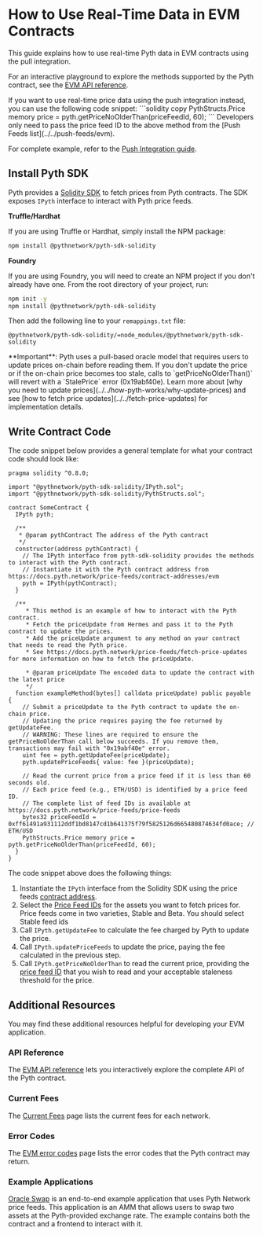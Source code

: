 
# How to Use Real-Time Data in EVM Contracts

This guide explains how to use real-time Pyth data in EVM contracts using the pull integration.

For an interactive playground to explore the methods supported by the Pyth contract, see the [EVM API reference](../../api-reference).

<Callout type="info" emoji="ℹ️">
  If you want to use real-time price data using the push integration instead, you can use the following code snippet:
  ```solidity copy
  PythStructs.Price memory price = pyth.getPriceNoOlderThan(priceFeedId, 60);
  ```
Developers only need to pass the price feed ID to the above method from the [Push Feeds list](../../push-feeds/evm).

For complete example, refer to the [Push Integration guide](../push-integration).

</Callout>

## Install Pyth SDK

Pyth provides a [Solidity SDK](https://github.com/pyth-network/pyth-crosschain/tree/main/target_chains/ethereum/sdk/solidity) to fetch prices from Pyth contracts.
The SDK exposes `IPyth` interface to interact with Pyth price feeds.

**Truffle/Hardhat**

If you are using Truffle or Hardhat, simply install the NPM package:

```bash copy
npm install @pythnetwork/pyth-sdk-solidity
```

**Foundry**

If you are using Foundry, you will need to create an NPM project if you don't already have one.
From the root directory of your project, run:

```bash copy
npm init -y
npm install @pythnetwork/pyth-sdk-solidity
```

Then add the following line to your `remappings.txt` file:

```text copy
@pythnetwork/pyth-sdk-solidity/=node_modules/@pythnetwork/pyth-sdk-solidity
```

<Callout type="warning" emoji="⚠️">
  **Important**: Pyth uses a pull-based oracle model that requires users to update prices on-chain before reading them. If you don't update the price or if the on-chain price becomes too stale, calls to `getPriceNoOlderThan()` will revert with a `StalePrice` error (0x19abf40e). Learn more about [why you need to update prices](../../how-pyth-works/why-update-prices) and see [how to fetch price updates](../../fetch-price-updates) for implementation details.
</Callout>

## Write Contract Code

The code snippet below provides a general template for what your contract code should look like:

```solidity {30-31} copy
pragma solidity ^0.8.0;

import "@pythnetwork/pyth-sdk-solidity/IPyth.sol";
import "@pythnetwork/pyth-sdk-solidity/PythStructs.sol";

contract SomeContract {
  IPyth pyth;

  /**
   * @param pythContract The address of the Pyth contract
   */
  constructor(address pythContract) {
    // The IPyth interface from pyth-sdk-solidity provides the methods to interact with the Pyth contract.
    // Instantiate it with the Pyth contract address from https://docs.pyth.network/price-feeds/contract-addresses/evm
    pyth = IPyth(pythContract);
  }

  /**
     * This method is an example of how to interact with the Pyth contract.
     * Fetch the priceUpdate from Hermes and pass it to the Pyth contract to update the prices.
     * Add the priceUpdate argument to any method on your contract that needs to read the Pyth price.
     * See https://docs.pyth.network/price-feeds/fetch-price-updates for more information on how to fetch the priceUpdate.

     * @param priceUpdate The encoded data to update the contract with the latest price
     */
  function exampleMethod(bytes[] calldata priceUpdate) public payable {
    // Submit a priceUpdate to the Pyth contract to update the on-chain price.
    // Updating the price requires paying the fee returned by getUpdateFee.
    // WARNING: These lines are required to ensure the getPriceNoOlderThan call below succeeds. If you remove them, transactions may fail with "0x19abf40e" error.
    uint fee = pyth.getUpdateFee(priceUpdate);
    pyth.updatePriceFeeds{ value: fee }(priceUpdate);

    // Read the current price from a price feed if it is less than 60 seconds old.
    // Each price feed (e.g., ETH/USD) is identified by a price feed ID.
    // The complete list of feed IDs is available at https://docs.pyth.network/price-feeds/price-feeds
    bytes32 priceFeedId = 0xff61491a931112ddf1bd8147cd1b641375f79f5825126d665480874634fd0ace; // ETH/USD
    PythStructs.Price memory price = pyth.getPriceNoOlderThan(priceFeedId, 60);
  }
}

```

The code snippet above does the following things:

1. Instantiate the `IPyth` interface from the Solidity SDK using the price feeds [contract address](../../contract-addresses/evm).
2. Select the [Price Feed IDs](../../price-feeds) for the assets you want to fetch prices for. Price feeds come in two varieties, Stable and Beta. You should select Stable feed ids
3. Call `IPyth.getUpdateFee` to calculate the fee charged by Pyth to update the price.
4. Call `IPyth.updatePriceFeeds` to update the price, paying the fee calculated in the previous step.
5. Call `IPyth.getPriceNoOlderThan` to read the current price, providing the [price feed ID](../../price-feeds) that you wish to read and your acceptable staleness threshold for
   the price.

## Additional Resources

You may find these additional resources helpful for developing your EVM application.

### API Reference

The [EVM API reference](../../api-reference) lets you interactively explore the complete API of the Pyth contract.

### Current Fees

The [Current Fees](../../current-fees) page lists the current fees for each network.

### Error Codes

The [EVM error codes](../../error-codes/evm) page lists the error codes that the Pyth contract may return.

### Example Applications

[Oracle Swap](https://github.com/pyth-network/pyth-examples/tree/main/price_feeds/evm/oracle_swap) is an end-to-end example application that uses Pyth Network price feeds.
This application is an AMM that allows users to swap two assets at the Pyth-provided exchange rate. The example contains both the contract and a frontend to interact with it.
